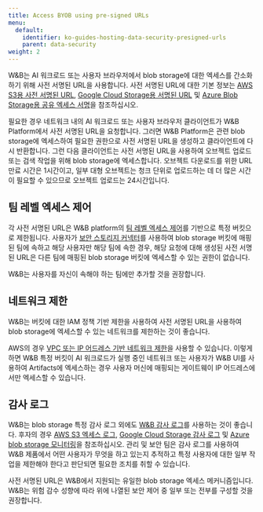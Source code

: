 ```yaml
---
title: Access BYOB using pre-signed URLs
menu:
  default:
    identifier: ko-guides-hosting-data-security-presigned-urls
    parent: data-security
weight: 2
---
```


W&B는 AI 워크로드 또는 사용자 브라우저에서 blob storage에 대한 엑세스를 간소화하기 위해 사전 서명된 URL을 사용합니다. 사전 서명된 URL에 대한 기본 정보는 [AWS S3용 사전 서명된 URL](https://docs.aws.amazon.com/AmazonS3/latest/userguide/using-presigned-url.html), [Google Cloud Storage용 서명된 URL](https://cloud.google.com/storage/docs/access-control/signed-urls) 및 [Azure Blob Storage용 공유 엑세스 서명](https://learn.microsoft.com/azure/storage/common/storage-sas-overview)을 참조하십시오.

필요한 경우 네트워크 내의 AI 워크로드 또는 사용자 브라우저 클라이언트가 W&B Platform에서 사전 서명된 URL을 요청합니다. 그러면 W&B Platform은 관련 blob storage에 엑세스하여 필요한 권한으로 사전 서명된 URL을 생성하고 클라이언트에 다시 반환합니다. 그런 다음 클라이언트는 사전 서명된 URL을 사용하여 오브젝트 업로드 또는 검색 작업을 위해 blob storage에 엑세스합니다. 오브젝트 다운로드를 위한 URL 만료 시간은 1시간이고, 일부 대형 오브젝트는 청크 단위로 업로드하는 데 더 많은 시간이 필요할 수 있으므로 오브젝트 업로드는 24시간입니다.

## 팀 레벨 엑세스 제어

각 사전 서명된 URL은 W&B platform의 [팀 레벨 엑세스 제어](/ko/platform/hosting/iam/access-management/manage-organization#add-and-manage-teams)를 기반으로 특정 버킷으로 제한됩니다. 사용자가 [보안 스토리지 커넥터](/ko/platform/hosting/data-security/secure-storage-connector/)를 사용하여 blob storage 버킷에 매핑된 팀에 속하고 해당 사용자만 해당 팀에 속한 경우, 해당 요청에 대해 생성된 사전 서명된 URL은 다른 팀에 매핑된 blob storage 버킷에 엑세스할 수 있는 권한이 없습니다.

<Note>
W&B는 사용자를 자신이 속해야 하는 팀에만 추가할 것을 권장합니다.
</Note>

## 네트워크 제한

W&B는 버킷에 대한 IAM 정책 기반 제한을 사용하여 사전 서명된 URL을 사용하여 blob storage에 엑세스할 수 있는 네트워크를 제한하는 것이 좋습니다.

AWS의 경우 [VPC 또는 IP 어드레스 기반 네트워크 제한](https://docs.aws.amazon.com/AmazonS3/latest/userguide/using-presigned-url.html#PresignedUrlUploadObject-LimitCapabilities)을 사용할 수 있습니다. 이렇게 하면 W&B 특정 버킷이 AI 워크로드가 실행 중인 네트워크 또는 사용자가 W&B UI를 사용하여 Artifacts에 엑세스하는 경우 사용자 머신에 매핑되는 게이트웨이 IP 어드레스에서만 엑세스할 수 있습니다.

## 감사 로그

W&B는 blob storage 특정 감사 로그 외에도 [W&B 감사 로그](/ko/platform/hosting/monitoring-usage/audit-logging/)를 사용하는 것이 좋습니다. 후자의 경우 [AWS S3 엑세스 로그](https://docs.aws.amazon.com/AmazonS3/latest/userguide/ServerLogs.html), [Google Cloud Storage 감사 로그](https://cloud.google.com/storage/docs/audit-logging) 및 [Azure blob storage 모니터링](https://learn.microsoft.com/azure/storage/blobs/monitor-blob-storage)을 참조하십시오. 관리 및 보안 팀은 감사 로그를 사용하여 W&B 제품에서 어떤 사용자가 무엇을 하고 있는지 추적하고 특정 사용자에 대한 일부 작업을 제한해야 한다고 판단되면 필요한 조치를 취할 수 있습니다.

<Note>
사전 서명된 URL은 W&B에서 지원되는 유일한 blob storage 엑세스 메커니즘입니다. W&B는 위험 감수 성향에 따라 위에 나열된 보안 제어 중 일부 또는 전부를 구성할 것을 권장합니다.
</Note>
